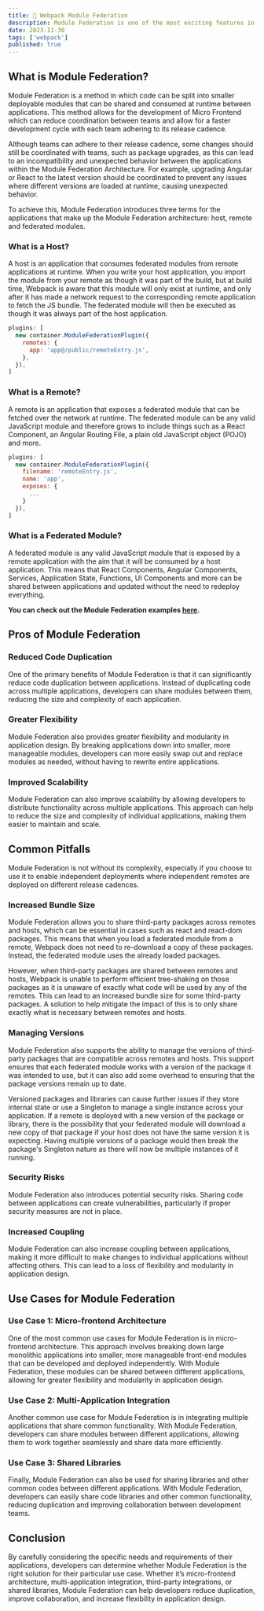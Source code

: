 ```yaml
---
title: 🤝 Webpack Module Federation
description: Module Federation is one of the most exciting features in Webpack 5 and is considered a game-changer in JavaScript architecture. It supports more independent and straightforward code sharing at runtime among JavaScript applications, making the applications more adaptive and dynamic.
date: 2023-11-30
tags: ['webpack']
published: true
---
```


## What is Module Federation?

Module Federation is a method in which code can be split into smaller deployable modules that can be shared and consumed at runtime between applications. This method allows for the development of Micro Frontend which can reduce coordination between teams and allow for a faster development cycle with each team adhering to its release cadence.

<Callout type="warning">
  Although teams can adhere to their release cadence, some changes should still
  be coordinated with teams, such as package upgrades, as this can lead to an
  incompatibility and unexpected behavior between the applications within the
  Module Federation Architecture. For example, upgrading Angular or React to the
  latest version should be coordinated to prevent any issues where different
  versions are loaded at runtime, causing unexpected behavior.
</Callout>

To achieve this, Module Federation introduces three terms for the applications that make up the Module Federation architecture: host, remote and federated modules.

### What is a Host?

A host is an application that consumes federated modules from remote applications at runtime. When you write your host application, you import the module from your remote as though it was part of the build, but at build time, Webpack is aware that this module will only exist at runtime, and only after it has made a network request to the corresponding remote application to fetch the JS bundle. The federated module will then be executed as though it was always part of the host application.

```js title="webpack.config.js"
plugins: [
  new container.ModuleFederationPlugin({
    remotes: {
      app: 'app@/public/remoteEntry.js',
    },
  }),
]
```

### What is a Remote?

A remote is an application that exposes a federated module that can be fetched over the network at runtime. The federated module can be any valid JavaScript module and therefore grows to include things such as a React Component, an Angular Routing File, a plain old JavaScript object (POJO) and more.

```js title="webpack.config.js"
plugins: [
  new container.ModuleFederationPlugin({
    filename: 'remoteEntry.js',
    name: 'app',
    exposes: {
      ...
    }
  }),
]
```

### What is a Federated Module?

A federated module is any valid JavaScript module that is exposed by a remote application with the aim that it will be consumed by a host application. This means that React Components, Angular Components, Services, Application State, Functions, UI Components and more can be shared between applications and updated without the need to redeploy everything.

**You can check out the Module Federation examples [here](https://github.com/module-federation/module-federation-examples).**

## Pros of Module Federation

### Reduced Code Duplication

One of the primary benefits of Module Federation is that it can significantly reduce code duplication between applications. Instead of duplicating code across multiple applications, developers can share modules between them, reducing the size and complexity of each application.

### Greater Flexibility

Module Federation also provides greater flexibility and modularity in application design. By breaking applications down into smaller, more manageable modules, developers can more easily swap out and replace modules as needed, without having to rewrite entire applications.

### Improved Scalability

Module Federation can also improve scalability by allowing developers to distribute functionality across multiple applications. This approach can help to reduce the size and complexity of individual applications, making them easier to maintain and scale.

## Common Pitfalls

Module Federation is not without its complexity, especially if you choose to use it to enable independent deployments where independent remotes are deployed on different release cadences.

### Increased Bundle Size

Module Federation allows you to share third-party packages across remotes and hosts, which can be essential in cases such as react and react-dom packages. This means that when you load a federated module from a remote, Webpack does not need to re-download a copy of these packages. Instead, the federated module uses the already loaded packages.

However, when third-party packages are shared between remotes and hosts, Webpack is unable to perform efficient tree-shaking on those packages as it is unaware of exactly what code will be used by any of the remotes. This can lead to an increased bundle size for some third-party packages. A solution to help mitigate the impact of this is to only share exactly what is necessary between remotes and hosts.

### Managing Versions

Module Federation also supports the ability to manage the versions of third-party packages that are compatible across remotes and hosts. This support ensures that each federated module works with a version of the package it was intended to use, but it can also add some overhead to ensuring that the package versions remain up to date.

Versioned packages and libraries can cause further issues if they store internal state or use a Singleton to manage a single instance across your application. If a remote is deployed with a new version of the package or library, there is the possibility that your federated module will download a new copy of that package if your host does not have the same version it is expecting. Having multiple versions of a package would then break the package's Singleton nature as there will now be multiple instances of it running.

### Security Risks

Module Federation also introduces potential security risks. Sharing code between applications can create vulnerabilities, particularly if proper security measures are not in place.

### Increased Coupling

Module Federation can also increase coupling between applications, making it more difficult to make changes to individual applications without affecting others. This can lead to a loss of flexibility and modularity in application design.

## Use Cases for Module Federation

### Use Case 1: Micro-frontend Architecture

One of the most common use cases for Module Federation is in micro-frontend architecture. This approach involves breaking down large monolithic applications into smaller, more manageable front-end modules that can be developed and deployed independently. With Module Federation, these modules can be shared between different applications, allowing for greater flexibility and modularity in application design.

### Use Case 2: Multi-Application Integration

Another common use case for Module Federation is in integrating multiple applications that share common functionality. With Module Federation, developers can share modules between different applications, allowing them to work together seamlessly and share data more efficiently.

### Use Case 3: Shared Libraries

Finally, Module Federation can also be used for sharing libraries and other common codes between different applications. With Module Federation, developers can easily share code libraries and other common functionality, reducing duplication and improving collaboration between development teams.

## Conclusion

By carefully considering the specific needs and requirements of their applications, developers can determine whether Module Federation is the right solution for their particular use case. Whether it’s micro-frontend architecture, multi-application integration, third-party integrations, or shared libraries, Module Federation can help developers reduce duplication, improve collaboration, and increase flexibility in application design.
